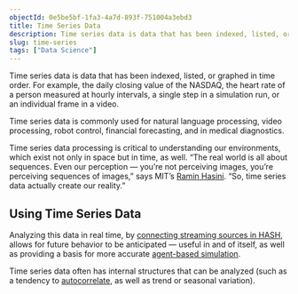 ```yaml
---
objectId: 0e5be5bf-1fa3-4a7d-893f-751004a3ebd3
title: Time Series Data
description: Time series data is data that has been indexed, listed, or graphed in time order. For example, the daily closing value of the NASDAQ, the price of a cryptocurrency per second, or a single step in a simulation run.
slug: time-series
tags: ["Data Science"]
---
```


Time series data is data that has been indexed, listed, or graphed in time order. For example, the daily closing value of the NASDAQ, the heart rate of a person measured at hourly intervals, a single step in a simulation run, or an individual frame in a video.

Time series data is commonly used for natural language processing, video processing, robot control, financial forecasting, and in medical diagnostics.

Time series data processing is critical to understanding our environments, which exist not only in space but in time, as well. “The real world is all about sequences. Even our perception — you’re not perceiving images, you’re perceiving sequences of images,” says MIT’s [Ramin Hasini](https://news.mit.edu/2021/machine-learning-adapts-0128). “So, time series data actually create our reality.”

## Using Time Series Data

Analyzing this data in real time, by [connecting streaming sources in HASH](https://hash.ai/platform), allows for future behavior to be anticipated — useful in and of itself, as well as providing a basis for more accurate [agent-based simulation](https://hash.ai/glossary/simulation).

Time series data often has internal structures that can be analyzed (such as a tendency to [autocorrelate](https://hash.ai/glossary/autocorrelation), as well as trend or seasonal variation).
